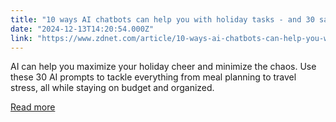 ```yaml
---
title: "10 ways AI chatbots can help you with holiday tasks - and 30 sample prompts"
date: "2024-12-13T14:20:54.000Z"
link: "https://www.zdnet.com/article/10-ways-ai-chatbots-can-help-you-with-holiday-tasks-and-30-sample-prompts/"
---
```


AI can help you maximize your holiday cheer and minimize the chaos. Use these 30 AI prompts to tackle everything from meal planning to travel stress, all while staying on budget and organized.

[Read more](https://www.zdnet.com/article/10-ways-ai-chatbots-can-help-you-with-holiday-tasks-and-30-sample-prompts/)
